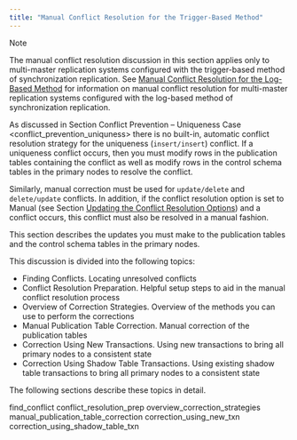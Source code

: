 ```yaml
---
title: "Manual Conflict Resolution for the Trigger-Based Method"
---
```


<div id="manual_conflict_resolution_trigger_based_method" class="registered_link"></div>


<div class="note">

<div class="title">

Note

</div>

The manual conflict resolution discussion in this section applies only to multi-master replication systems configured with the trigger-based method of synchronization replication. See [Manual Conflict Resolution for the Log-Based Method](../../06_mmr_operation/06_conflict_resolution/10_manual_conflict_resolution_log_based_method/#manual_conflict_resolution_log_based_method) for information on manual conflict resolution for multi-master replication systems configured with the log-based method of synchronization replication.

</div>

As discussed in Section <span class="title-ref">Conflict Prevention – Uniqueness Case &lt;conflict\_prevention\_uniquness&gt;</span> there is no built-in, automatic conflict resolution strategy for the uniqueness (`insert/insert`) conflict. If a uniqueness conflict occurs, then you must modify rows in the publication tables containing the conflict as well as modify rows in the control schema tables in the primary nodes to resolve the conflict.

Similarly, manual correction must be used for `update/delete` and `delete/update` conflicts. In addition, if the conflict resolution option is set to Manual (see Section [Updating the Conflict Resolution Options](../../06_mmr_operation/#update_conflict_resolution_options)) and a conflict occurs, this conflict must also be resolved in a manual fashion.

This section describes the updates you must make to the publication tables and the control schema tables in the primary nodes.

This discussion is divided into the following topics:

-   Finding Conflicts. Locating unresolved conflicts
-   Conflict Resolution Preparation. Helpful setup steps to aid in the manual conflict resolution process
-   Overview of Correction Strategies. Overview of the methods you can use to perform the corrections
-   Manual Publication Table Correction. Manual correction of the publication tables
-   Correction Using New Transactions. Using new transactions to bring all primary nodes to a consistent state
-   Correction Using Shadow Table Transactions. Using existing shadow table transactions to bring all primary nodes to a consistent state

The following sections describe these topics in detail.

<div class="toctree" maxdepth="4">

find\_conflict conflict\_resolution\_prep overview\_correction\_strategies manual\_publication\_table\_correction correction\_using\_new\_txn correction\_using\_shadow\_table\_txn

</div>
